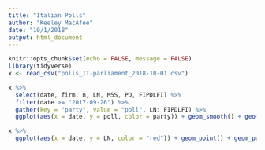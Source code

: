 ```yaml
---
title: "Italian Polls"
author: "Keeley MacAfee"
date: "10/1/2018"
output: html_document
---
```


```r
knitr::opts_chunk$set(echo = FALSE, message = FALSE)
library(tidyverse)
x <- read_csv("polls_IT-parliament_2018-10-01.csv")
```


```r
x %>%
  select(date, firm, n, LN, M5S, PD, FIPDLFI) %>%
  filter(date >= "2017-09-26") %>%
  gather(key = "party", value = "poll", LN: FIPDLFI) %>%
  ggplot(aes(x = date, y = poll, color = party)) + geom_smooth() + geom_point(size = 0.5, alpha = .1)
```

```r
x %>%
  ggplot(aes(x = date, y = LN, color = "red")) + geom_point() + geom_point(aes(x = date, y = M5S, color = "blue"))
```


